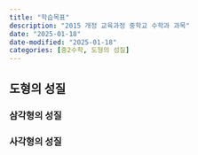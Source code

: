 ```yaml
---
title: "학습목표"
description: "2015 개정 교육과정 중학교 수학과 과목"
date: "2025-01-18"
date-modified: "2025-01-18"
categories: [중2수학, 도형의 성질]
---
```


## 도형의 성질

### 삼각형의 성질

### 사각형의 성질
